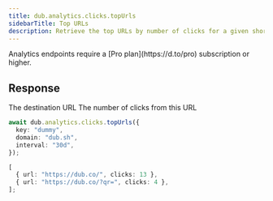 ```yaml
---
title: dub.analytics.clicks.topUrls
sidebarTitle: Top URLs
description: Retrieve the top URLs by number of clicks for a given short link.
---
```



<Note>
  Analytics endpoints require a [Pro plan](https://d.to/pro) subscription or
  higher.
</Note>

<AnalyticsArguments />

## Response

<ResponseField name="url" type="string" required>
  The destination URL
</ResponseField>

<ResponseField name="clicks" type="number" required>
  The number of clicks from this URL
</ResponseField>

<RequestExample>

```typescript
await dub.analytics.clicks.topUrls({
  key: "dummy",
  domain: "dub.sh",
  interval: "30d",
});
```

</RequestExample>

<ResponseExample>

```typescript
[
  { url: "https://dub.co/", clicks: 13 },
  { url: "https://dub.co/?qr=", clicks: 4 },
];
```

</ResponseExample>
